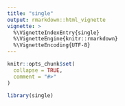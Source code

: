 ```yaml
---
title: "single"
output: rmarkdown::html_vignette
vignette: >
  %\VignetteIndexEntry{single}
  %\VignetteEngine{knitr::rmarkdown}
  %\VignetteEncoding{UTF-8}
---
```


```r
knitr::opts_chunk$set(
  collapse = TRUE,
  comment = "#>"
)
```

```r
library(single)
```
